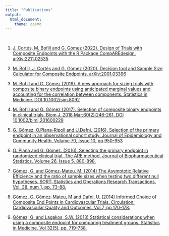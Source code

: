 ---
title: "Publications"
output:
  html_document:
    theme: cosmo
---

```{=html}
<style type="text/css">
h1.title {
  font-size: 36px;
  font-weight: 500;
  color: DarkRed;
  text-align: center;
}
</style>
```
<br>

1.  [J. Cortés, M. Bofill and G. Gómez (2022). Design of Trials with Composite Endpoints with the R Package CompAREdesign. arXiv:2211.02535](https://arxiv.org/abs/2211.02535)

2.  [M. Bofill, J. Cortés and G. Gómez (2020). Decision tool and Sample Size Calculator for Composite Endpoints. arXiv:2001.03396](https://arxiv.org/abs/2001.03396)

3.  [M. Bofill and G. Gómez (2019). A new approach for sizing trials with composite binary endpoints using anticipated marginal values and accounting for the correlation between components. Statistics in Medicine. DOI 10.1002/sim.8092](https://arxiv.org/abs/1807.01305)

4.  [M. Bofill and G. Gómez (2017). Selection of composite binary endpoints in clinical trials. Biom J. 2018 Mar;60(2):246-261. DOI 10.1002/bimj.201600229](https://pubmed.ncbi.nlm.nih.gov/29023990/)

5.  [G. Gómez, O.Plana-Ripoll and U.Dafni. (2016). Selection of the primary endpoint in an observational cohort study. Journal of Epidemiology and Community Health. Volume 70, Issue 10, pp 950-953](https://pubmed.ncbi.nlm.nih.gov/27072869/)

6.  [O. Plana and G. Gómez. (2016). Selecting the primary endpoint in randomized clinical trial. The ARE method. Journal of Biopharmaceutical Statistics. Volume 26, Issue 5, 880-898.](https://pubmed.ncbi.nlm.nih.gov/26400217/)

7.  [Gómez, G. and Gómez-Mateu, M. (2014) The Asymptotic Relative Efficiency and the ratio of sample sizes when testing two different null hypotheses. SORT: Statistics and Operations Research Transactions. Vol. 38, num 1, pp. 73-88.](https://www.raco.cat/index.php/SORT/article/view/277219/365151)

8.  [Gómez, G, Gómez-Mateu, M and Dafni, U. (2014) Informed Choice of Composite End Points in Cardiovascular Trials. Circulation: Cardiovascular Quality and Outcomes. Vol 7, pp 170-178.](https://pubmed.ncbi.nlm.nih.gov/24425702/)

9.  [Gómez, G. and Lagakos, S.W. (2013) Statistical considerations when using a composite endpoint for comparing treatment groups. Statistics in Medicine. Vol 32(5), pp. 719-738.](https://pubmed.ncbi.nlm.nih.gov/22855368/)
